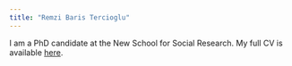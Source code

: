 ```yaml
---
title: "Remzi Baris Tercioglu"
---
```


I am a PhD candidate at the New School for Social Research. My full CV is available [here](Curriculum_Vitae.pdf).
